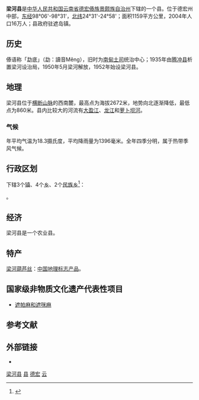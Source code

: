 {{Infobox China County
|Belong = [[云南省|云南省]][[德宏傣族景颇族自治州|德宏傣族景颇族自治州]]
|Photo           = Mengdi Pagoda in Lianghe.jpg
|Photoname       = 位于梁河县西郊南底河畔的勐底金塔
}}
'''梁河县'''是[[中华人民共和国|中华人民共和国]][[云南省|云南省]][[德宏傣族景颇族自治州|德宏傣族景颇族自治州]]下辖的一个县。位于德宏州中部，[[东经|东经]]98°06'-98°31'，[[北纬|北纬]]24°31'-24°58'；面积1159平方公里，2004年人口16万人；县政府驻遮岛镇。

==历史==
傣语称「勐底」（勐：讀音Měng），旧时为[[南甸土司|南甸土司]]统治中心；1935年由[[腾冲县|腾冲县]]析置梁河设治局，1950年5月梁河解放，1952年始设梁河县。

==地理==
梁河县位于[[横断山脉|横断山脉]]的西南麓，最高点为海拔2672米，地势向北逐渐降低，最低点为860米。县内比较大的河流有[[大盈江|大盈江]]、[[瑞丽江|龙江]]和[[萝卜坝河|萝卜坝河]]。

===气候===
年平均气温为18.3摄氏度，平均降雨量为1396毫米。全年四季分明，属于热带季风气候。

== 行政区划 ==
{{PAGENAMEBASE}}下辖3个[[行政建制镇|镇]]、4个[[乡_(中华人民共和国)|乡]]、2个[[民族乡|民族乡]]<ref>{{PRC admin/ref sgc|53/31/22}}</ref>：

{{PRC admin/children|53/31/22}}。

==经济==
梁河县是一个农业县。

==特产==
[[梁河葫芦丝|梁河葫芦丝]]：[[中国地理标志产品|中国地理标志产品]]。

==国家级非物质文化遗产代表性项目==
* [[遮帕麻和遮咪麻|遮帕麻和遮咪麻]]

== 参考文献 ==
{{reflist}}

== 外部链接 ==
* {{Official website|http://www.dhlh.gov.cn/|name=梁河县人民政府}}

{{Geographic Location (8-way)
 | 西北 = 
 | 北 = 
 | 東北 = [[腾冲县|腾冲县]]
 | 西 = [[盈江县|盈江县]]
 | 中央 = 梁河县
 | 東 = 
 | 西南 = 
 | 南 = [[潞西市|潞西市]]、[[陇川县|陇川县]]
 | 東南 = [[龙陵县|龙陵县]]
}}
{{梁河县行政区划}}
{{德宏傣族景颇族自治州行政区划}}
{{云南行政区划}}
{{国家级贫困县|前}}

[[Category:梁河县|]]
[[Category:德宏市县|县]]
[[Category:云南省县份|德宏]]
[[Category:原国家级贫困县|云]]
